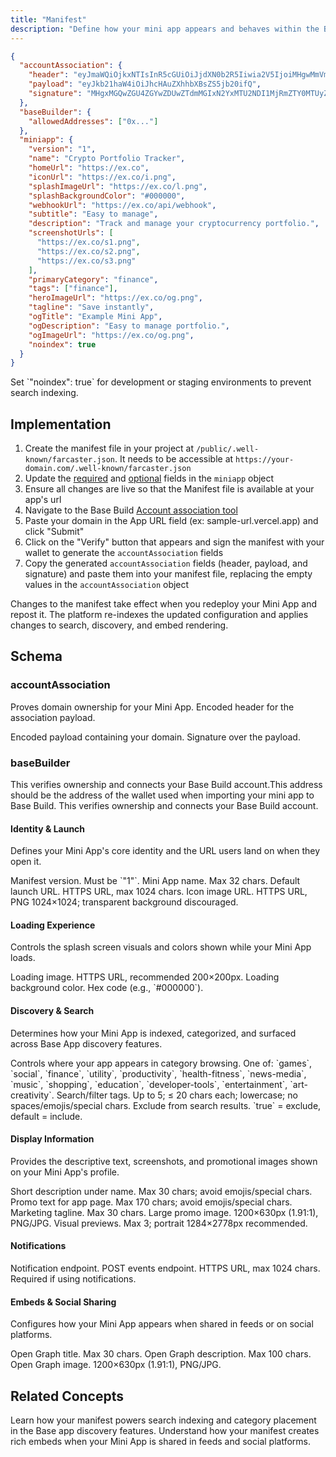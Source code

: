 ```yaml
---
title: "Manifest"
description: "Define how your mini app appears and behaves within the Base app, enabling search, discovery, and rich embed features in the Base app."
---
```


<Panel>

```json farcaster.json
{
  "accountAssociation": {
    "header": "eyJmaWQiOjkxNTIsInR5cGUiOiJjdXN0b2R5Iiwia2V5IjoiMHgwMmVmNzkwRGQ3OTkzQTM1ZkQ4NDdDMDUzRURkQUU5NDBEMDU1NTk2In0",
    "payload": "eyJkb21haW4iOiJhcHAuZXhhbXBsZS5jb20ifQ",
    "signature": "MHgxMGQwZGU4ZGYwZDUwZTdmMGIxN2YxMTU2NDI1MjRmZTY0MTUyZGU4ZGU1MWU0MThiYjU4ZjVmZmQxYjRjNDBiNGVlZTRhNDcwNmVmNjhlMzQ0ZGQ5MDBkYmQyMmNlMmVlZGY5ZGQ0N2JlNWRmNzMwYzUxNjE4OWVjZDJjY2Y0MDFj"
  },
  "baseBuilder": {
    "allowedAddresses": ["0x..."]
  },
  "miniapp": {
    "version": "1",
    "name": "Crypto Portfolio Tracker",
    "homeUrl": "https://ex.co",
    "iconUrl": "https://ex.co/i.png",
    "splashImageUrl": "https://ex.co/l.png",
    "splashBackgroundColor": "#000000",
    "webhookUrl": "https://ex.co/api/webhook",
    "subtitle": "Easy to manage",
    "description": "Track and manage your cryptocurrency portfolio.",
    "screenshotUrls": [
      "https://ex.co/s1.png",
      "https://ex.co/s2.png",
      "https://ex.co/s3.png"
    ],
    "primaryCategory": "finance",
    "tags": ["finance"],
    "heroImageUrl": "https://ex.co/og.png",
    "tagline": "Save instantly",
    "ogTitle": "Example Mini App",
    "ogDescription": "Easy to manage portfolio.",
    "ogImageUrl": "https://ex.co/og.png",
    "noindex": true
  }
}
```

<Tip>
Set `"noindex": true` for development or staging environments to prevent search indexing.  
</Tip>
</Panel>

## Implementation

1. Create the manifest file in your project at `/public/.well-known/farcaster.json`. It needs to be accessible at `https://your-domain.com/.well-known/farcaster.json`
2. Update the [required](#accountassociation) and [optional](#display-information) fields in the `miniapp` object
3. Ensure all changes are live so that the Manifest file is available at your app's url
4. Navigate to the Base Build [Account association tool](https://www.base.dev/preview?tab=account)
5. Paste your domain in the App URL field (ex: sample-url.vercel.app) and click "Submit"
6. Click on the "Verify" button that appears and sign the manifest with your wallet to generate the `accountAssociation` fields
7. Copy the generated `accountAssociation` fields (header, payload, and signature) and paste them into your manifest file, replacing the empty values in the `accountAssociation` object

<Warning>
Changes to the manifest take effect when you redeploy your Mini App and repost it. The platform re-indexes the updated configuration and applies changes to search, discovery, and embed rendering.
</Warning>




## Schema

### accountAssociation

Proves domain ownership for your Mini App.
<Card>
<ParamField path="header" type="string" required>
Encoded header for the association payload.
</ParamField>

<ParamField path="payload" type="string" required>
Encoded payload containing your domain.
</ParamField>

<ParamField path="signature" type="string" required>
Signature over the payload.
</ParamField>
</Card>

### baseBuilder

This verifies ownership and connects your Base Build account.This address should be the address of the wallet used when importing your mini app to Base Build.
<Card>
<ParamField path="allowedAddresses" type="string" required>
This verifies ownership and connects your Base Build account.
</ParamField>
</Card>


#### Identity & Launch

Defines your Mini App's core identity and the URL users land on when they open it.

<Card>
<ParamField path="version" type="string" required>
Manifest version. Must be `"1"`.
</ParamField>

<ParamField path="name" type="string" required>
Mini App name. Max 32 chars.
</ParamField>

<ParamField path="homeUrl" type="string" required>
Default launch URL. HTTPS URL, max 1024 chars.
</ParamField>

<ParamField path="iconUrl" type="string" required>
Icon image URL. HTTPS URL, PNG 1024×1024; transparent background discouraged.
</ParamField>
</Card>

#### Loading Experience

Controls the splash screen visuals and colors shown while your Mini App loads.

<Card>
<ParamField path="splashImageUrl" type="string" required>
Loading image. HTTPS URL, recommended 200×200px.
</ParamField>

<ParamField path="splashBackgroundColor" type="string" required>
Loading background color. Hex code (e.g., `#000000`).
</ParamField>
</Card>

#### Discovery & Search

Determines how your Mini App is indexed, categorized, and surfaced across Base App discovery features.

<Card>
<ParamField path="primaryCategory" type="string" required>
Controls where your app appears in category browsing. One of: `games`, `social`, `finance`, `utility`, `productivity`, `health-fitness`, `news-media`, `music`, `shopping`, `education`, `developer-tools`, `entertainment`, `art-creativity`.
</ParamField>

<ParamField path="tags" type="string[]" required>
Search/filter tags. Up to 5; ≤ 20 chars each; lowercase; no spaces/emojis/special chars.
</ParamField>

<ParamField path="noindex" type="boolean">
Exclude from search results. `true` = exclude, default = include.
</ParamField>
</Card>

#### Display Information

Provides the descriptive text, screenshots, and promotional images shown on your Mini App's profile.

<Card>
<ParamField path="subtitle" type="string">
Short description under name. Max 30 chars; avoid emojis/special chars.
</ParamField>

<ParamField path="description" type="string">
Promo text for app page. Max 170 chars; avoid emojis/special chars.
</ParamField>

<ParamField path="tagline" type="string">
Marketing tagline. Max 30 chars.
</ParamField>

<ParamField path="heroImageUrl" type="string">
Large promo image. 1200×630px (1.91:1), PNG/JPG.
</ParamField>

<ParamField path="screenshotUrls" type="string[]">
Visual previews. Max 3; portrait 1284×2778px recommended.
</ParamField>
</Card>

#### Notifications

Notification endpoint.
<Card>
<ParamField path="webhookUrl" type="string">
POST events endpoint. HTTPS URL, max 1024 chars. Required if using notifications.
</ParamField>
</Card>

#### Embeds & Social Sharing

Configures how your Mini App appears when shared in feeds or on social platforms.

<Card>
<ParamField path="ogTitle" type="string">
Open Graph title. Max 30 chars.
</ParamField>

<ParamField path="ogDescription" type="string">
Open Graph description. Max 100 chars.
</ParamField>

<ParamField path="ogImageUrl" type="string">
Open Graph image. 1200×630px (1.91:1), PNG/JPG.
</ParamField>
</Card>



## Related Concepts

<CardGroup cols={2}>
<Card title="Search and Discovery" href="/mini-apps/technical-guides/search-and-discovery">
  Learn how your manifest powers search indexing and category placement in the Base app discovery features.
</Card>

<Card title="Embeds and Previews" href="/mini-apps/core-concepts/embeds-and-previews">
  Understand how your manifest creates rich embeds when your Mini App is shared in feeds and social platforms.
</Card>
</CardGroup>

